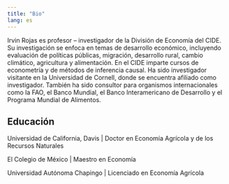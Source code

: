 ```yaml
---
title: "Bio"
lang: es
---
```


Irvin Rojas es profesor – investigador de la División de Economía del CIDE. Su investigación se enfoca en temas de desarrollo económico, incluyendo evaluación de políticas públicas, migración, desarrollo rural, cambio climático, agricultura y alimentación. En el CIDE imparte cursos de econometría y de métodos de inferencia causal. Ha sido investigador visitante en la Universidad de Cornell, donde se encuentra afiliado como investigador. También ha sido consultor para organismos internacionales como la FAO, el Banco Mundial, el Banco Interamericano de Desarrollo y el Programa Mundial de Alimentos.

## Educación

Universidad de California, Davis | Doctor en Economía Agrícola y de los Recursos Naturales

El Colegio de México | Maestro en Economía

Universidad Autónoma Chapingo | Licenciado en Economía Agrícola

